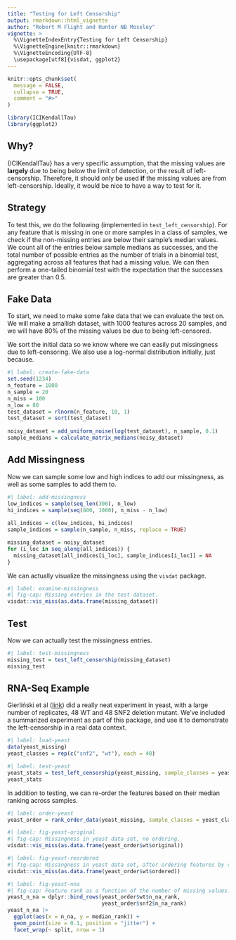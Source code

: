 ```yaml
---
title: "Testing for Left Censorship"
output: rmarkdown::html_vignette
author: "Robert M Flight and Hunter NB Moseley"
vignette: >
  %\VignetteIndexEntry{Testing for Left Censorship}
  %\VignetteEngine{knitr::rmarkdown}
  %\VignetteEncoding{UTF-8}
  \usepackage[utf8]{visdat, ggplot2}
---
```


```r
knitr::opts_chunk$set(
  message = FALSE,
  collapse = TRUE,
  comment = "#>"
)
```

```r
library(ICIKendallTau)
library(ggplot2)
```

## Why?

{ICIKendallTau} has a very specific assumption, that the missing values are **largely** due to being below the limit of detection, or the result of left-censorship.
Therefore, it should only be used **if** the missing values are from left-censorship.
Ideally, it would be nice to have a way to test for it.

## Strategy

To test this, we do the following (implemented in `test_left_censorship`).
For any feature that is missing in one or more samples in a class of samples, we check if the non-missing entries are below their sample's median values.
We count all of the entries below sample medians as successes, and the total number of possible entries as the number of trials in a binomial test, aggregating across all features that had a missing value.
We can then perform a one-tailed binomial test with the expectation that the successes are greater than 0.5.

## Fake Data

To start, we need to make some fake data that we can evaluate the test on.
We will make a smallish dataset, with 1000 features across 20 samples, and we will have 80% of the missing values be due to being left-censored.

We sort the initial data so we know where we can easily put missingness due to left-censoring.
We also use a log-normal distribution initially, just because.

```r
#| label: create-fake-data
set.seed(1234)
n_feature = 1000
n_sample = 20
n_miss = 100
n_low = 80
test_dataset = rlnorm(n_feature, 10, 1)
test_dataset = sort(test_dataset)
  
noisy_dataset = add_uniform_noise(log(test_dataset), n_sample, 0.1)
sample_medians = calculate_matrix_medians(noisy_dataset)
```

## Add Missingness

Now we can sample some low and high indices to add our missingness, as well as some samples to add them to.

```r
#| label: add-missingness
low_indices = sample(seq_len(300), n_low)
hi_indices = sample(seq(800, 1000), n_miss - n_low)
  
all_indices = c(low_indices, hi_indices)
sample_indices = sample(n_sample, n_miss, replace = TRUE)

missing_dataset = noisy_dataset
for (i_loc in seq_along(all_indices)) {
  missing_dataset[all_indices[i_loc], sample_indices[i_loc]] = NA
}
```

We can actually visualize the missingness using the `visdat` package.

```r
#| label: examine-missingness
#| fig-cap: Missing entries in the test dataset.
visdat::vis_miss(as.data.frame(missing_dataset))
```

## Test

Now we can actually test the missingness entries.

```r
#| label: test-missingness
missing_test = test_left_censorship(missing_dataset)
missing_test
```

## RNA-Seq Example

Gierliński et al ([link](https://doi.org/10.1093/bioinformatics/btv425)) did a really neat experiment in yeast, with a large number of replicates, 48 WT and 48 SNF2 deletion mutant.
We've included a summarized experiment as part of this package, and use it to demonstrate the left-censorship in a real data context.

```r
#| label: load-yeast
data(yeast_missing)
yeast_classes = rep(c("snf2", "wt"), each = 48)
```

```r
#| label: test-yeast
yeast_stats = test_left_censorship(yeast_missing, sample_classes = yeast_classes)
yeast_stats
```

In addition to testing, we can re-order the features based on their median ranking across samples.

```r
#| label: order-yeast
yeast_order = rank_order_data(yeast_missing, sample_classes = yeast_classes)
```

```r
#| label: fig-yeast-original
#| fig-cap: Missingness in yeast data set, no ordering.
visdat::vis_miss(as.data.frame(yeast_order$wt$original))
```

```r
#| label: fig-yeast-reordered
#| fig-cap: Missingness in yeast data set, after ordering features by rank.
visdat::vis_miss(as.data.frame(yeast_order$wt$ordered))
```

```r
#| label: fig-yeast-nna
#| fig-cap: Feature rank as a function of the number of missing values.
yeast_n_na = dplyr::bind_rows(yeast_order$wt$n_na_rank,
                              yeast_order$snf2$n_na_rank)
yeast_n_na |>
  ggplot(aes(x = n_na, y = median_rank)) +
  geom_point(size = 0.1, position = "jitter") +
  facet_wrap(~ split, nrow = 1)
```
